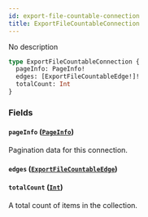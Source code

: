 ```yaml
---
id: export-file-countable-connection
title: ExportFileCountableConnection
---
```


No description

```graphql
type ExportFileCountableConnection {
  pageInfo: PageInfo!
  edges: [ExportFileCountableEdge!]!
  totalCount: Int
}
```

### Fields

#### `pageInfo` ([`PageInfo`](../../../developer/api-reference/objects/page-info))

Pagination data for this connection.

#### `edges` ([`ExportFileCountableEdge`](../../../developer/api-reference/objects/export-file-countable-edge))

#### `totalCount` ([`Int`](../../../developer/api-reference/scalars/int))

A total count of items in the collection.
